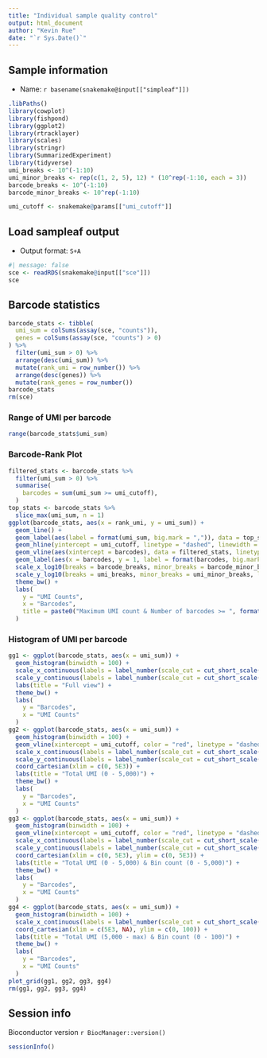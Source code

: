 ```yaml
---
title: "Individual sample quality control"
output: html_document
author: "Kevin Rue"
date: "`r Sys.Date()`"
---
```


## Sample information

- Name: `r basename(snakemake@input[["simpleaf"]])`

```r
.libPaths()
library(cowplot)
library(fishpond)
library(ggplot2)
library(rtracklayer)
library(scales)
library(stringr)
library(SummarizedExperiment)
library(tidyverse)
umi_breaks <- 10^(-1:10)
umi_minor_breaks <- rep(c(1, 2, 5), 12) * (10^rep(-1:10, each = 3))
barcode_breaks <- 10^(-1:10)
barcode_minor_breaks <- 10^rep(-1:10)
```

```r
umi_cutoff <- snakemake@params[["umi_cutoff"]]
```

## Load sampleaf output

- Output format: `S+A`

```r
#| message: false
sce <- readRDS(snakemake@input[["sce"]])
sce
```

## Barcode statistics

```r
barcode_stats <- tibble(
  umi_sum = colSums(assay(sce, "counts")),
  genes = colSums(assay(sce, "counts") > 0)
) %>% 
  filter(umi_sum > 0) %>% 
  arrange(desc(umi_sum)) %>% 
  mutate(rank_umi = row_number()) %>% 
  arrange(desc(genes)) %>% 
  mutate(rank_genes = row_number())
barcode_stats
rm(sce)
```

### Range of UMI per barcode

```r
range(barcode_stats$umi_sum)
```

### Barcode-Rank Plot

```r
filtered_stats <- barcode_stats %>% 
  filter(umi_sum > 0) %>% 
  summarise(
    barcodes = sum(umi_sum >= umi_cutoff),
  )
top_stats <- barcode_stats %>%
  slice_max(umi_sum, n = 1)
ggplot(barcode_stats, aes(x = rank_umi, y = umi_sum)) +
  geom_line() +
  geom_label(aes(label = format(umi_sum, big.mark = ",")), data = top_stats, alpha = 0.5, hjust = 0) +
  geom_hline(yintercept = umi_cutoff, linetype = "dashed", linewidth = 0.5, colour = "red") +
  geom_vline(aes(xintercept = barcodes), data = filtered_stats, linetype = "dashed", linewidth = 0.5, colour = "red") +
  geom_label(aes(x = barcodes, y = 1, label = format(barcodes, big.mark = ",")), filtered_stats, colour = "red", vjust = 0) +
  scale_x_log10(breaks = barcode_breaks, minor_breaks = barcode_minor_breaks, labels = label_number(scale_cut = cut_short_scale())) +
  scale_y_log10(breaks = umi_breaks, minor_breaks = umi_minor_breaks, labels = label_number(scale_cut = cut_short_scale())) +
  theme_bw() +
  labs(
    y = "UMI Counts",
    x = "Barcodes",
    title = paste0("Maximum UMI count & Number of barcodes >= ", format(umi_cutoff, big.mark = ","), " UMIs")
  )
```

### Histogram of UMI per barcode

```r
gg1 <- ggplot(barcode_stats, aes(x = umi_sum)) +
  geom_histogram(binwidth = 100) +
  scale_x_continuous(labels = label_number(scale_cut = cut_short_scale())) +
  scale_y_continuous(labels = label_number(scale_cut = cut_short_scale())) +
  labs(title = "Full view") +
  theme_bw() +
  labs(
    y = "Barcodes",
    x = "UMI Counts"
  )
gg2 <- ggplot(barcode_stats, aes(x = umi_sum)) +
  geom_histogram(binwidth = 100) +
  geom_vline(xintercept = umi_cutoff, color = "red", linetype = "dashed") +
  scale_x_continuous(labels = label_number(scale_cut = cut_short_scale())) +
  scale_y_continuous(labels = label_number(scale_cut = cut_short_scale())) +
  coord_cartesian(xlim = c(0, 5E3)) +
  labs(title = "Total UMI (0 - 5,000)") +
  theme_bw() +
  labs(
    y = "Barcodes",
    x = "UMI Counts"
  )
gg3 <- ggplot(barcode_stats, aes(x = umi_sum)) +
  geom_histogram(binwidth = 100) +
  geom_vline(xintercept = umi_cutoff, color = "red", linetype = "dashed") +
  scale_x_continuous(labels = label_number(scale_cut = cut_short_scale())) +
  scale_y_continuous(labels = label_number(scale_cut = cut_short_scale())) +
  coord_cartesian(xlim = c(0, 5E3), ylim = c(0, 5E3)) +
  labs(title = "Total UMI (0 - 5,000) & Bin count (0 - 5,000)") +
  theme_bw() +
  labs(
    y = "Barcodes",
    x = "UMI Counts"
  )
gg4 <- ggplot(barcode_stats, aes(x = umi_sum)) +
  geom_histogram(binwidth = 100) +
  scale_x_continuous(labels = label_number(scale_cut = cut_short_scale())) +
  coord_cartesian(xlim = c(5E3, NA), ylim = c(0, 100)) +
  labs(title = "Total UMI (5,000 - max) & Bin count (0 - 100)") +
  theme_bw() +
  labs(
    y = "Barcodes",
    x = "UMI Counts"
  )
plot_grid(gg1, gg2, gg3, gg4)
rm(gg1, gg2, gg3, gg4)
```

## Session info

Bioconductor version `r BiocManager::version()`

```r
sessionInfo()
```
